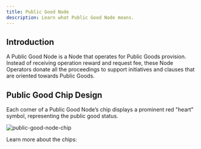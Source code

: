 ```yaml
---
title: Public Good Node
description: Learn what Public Good Node means.
---
```


## Introduction

A Public Good Node is a Node that operates for Public Goods provision. Instead of receiving operation reward and request fee, these Node Operators donate all the proceedings to support initiatives and clauses that are oriented towards Public Goods.

## Public Good Chip Design

Each corner of a Public Good Node’s chip displays a prominent red "heart" symbol, representing the public good status.

![public-good-node-chip](./assets/public-good-node-chip.png)

Learn more about the chips:

<Card href="/guide/concepts/chip" title="Chip" description="Learn about the Chip." />
